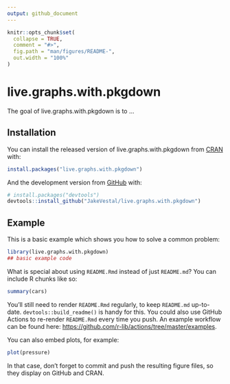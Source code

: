 ```yaml
---
output: github_document
---
```


<!-- README.md is generated from README.Rmd. Please edit that file -->

```r
knitr::opts_chunk$set(
  collapse = TRUE,
  comment = "#>",
  fig.path = "man/figures/README-",
  out.width = "100%"
)
```

# live.graphs.with.pkgdown

<!-- badges: start -->
<!-- badges: end -->

The goal of live.graphs.with.pkgdown is to ...

## Installation

You can install the released version of live.graphs.with.pkgdown from [CRAN](https://CRAN.R-project.org) with:

``` r
install.packages("live.graphs.with.pkgdown")
```

And the development version from [GitHub](https://github.com/) with:

``` r
# install.packages("devtools")
devtools::install_github("JakeVestal/live.graphs.with.pkgdown")
```
## Example

This is a basic example which shows you how to solve a common problem:

```r
library(live.graphs.with.pkgdown)
## basic example code
```

What is special about using `README.Rmd` instead of just `README.md`? You can include R chunks like so:

```r
summary(cars)
```

You'll still need to render `README.Rmd` regularly, to keep `README.md` up-to-date. `devtools::build_readme()` is handy for this. You could also use GitHub Actions to re-render `README.Rmd` every time you push. An example workflow can be found here: <https://github.com/r-lib/actions/tree/master/examples>.

You can also embed plots, for example:

```r
plot(pressure)
```

In that case, don't forget to commit and push the resulting figure files, so they display on GitHub and CRAN.
